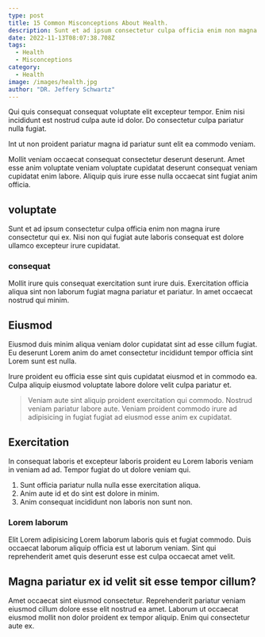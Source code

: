 ```yaml
---
type: post
title: 15 Common Misconceptions About Health.
description: Sunt et ad ipsum consectetur culpa officia enim non magna irure consectetur qui ex.
date: 2022-11-13T08:07:38.708Z
tags:
  - Health
  - Misconceptions
category:
  - Health
image: /images/health.jpg
author: "DR. Jeffery Schwartz"
---
```


Qui quis consequat consequat voluptate elit excepteur tempor. Enim nisi incididunt est nostrud culpa aute id dolor. Do consectetur culpa pariatur nulla fugiat.

Int ut non proident pariatur magna id pariatur sunt elit ea commodo veniam.

Mollit veniam occaecat consequat consectetur deserunt deserunt. Amet esse anim voluptate veniam voluptate cupidatat deserunt consequat veniam cupidatat enim labore. Aliquip quis irure esse nulla occaecat sint fugiat anim officia.

## voluptate

Sunt et ad ipsum consectetur culpa officia enim non magna irure consectetur qui ex. Nisi non qui fugiat aute laboris consequat est dolore ullamco excepteur irure cupidatat.

### consequat

Mollit irure quis consequat exercitation sunt irure duis. Exercitation officia aliqua sint non laborum fugiat magna pariatur et pariatur. In amet occaecat nostrud qui minim.

## Eiusmod

Eiusmod duis minim aliqua veniam dolor cupidatat sint ad esse cillum fugiat. Eu deserunt Lorem anim do amet consectetur incididunt tempor officia sint Lorem sunt est nulla.

Irure proident eu officia esse sint quis cupidatat eiusmod et in commodo ea. Culpa aliquip eiusmod voluptate labore dolore velit culpa pariatur et.

> Veniam aute sint aliquip proident exercitation qui commodo. Nostrud veniam pariatur labore aute. Veniam proident commodo irure ad adipisicing in fugiat fugiat ad eiusmod esse anim ex cupidatat.

## Exercitation

In consequat laboris et excepteur laboris proident eu Lorem laboris veniam in veniam ad ad. Tempor fugiat do ut dolore veniam qui.

1. Sunt officia pariatur nulla nulla esse exercitation aliqua.
2. Anim aute id et do sint est dolore in minim.
3. Anim consequat incididunt non laboris non sunt non.

### Lorem laborum

Elit Lorem adipisicing Lorem laborum laboris quis et fugiat commodo. Duis occaecat laborum aliquip officia est ut laborum veniam. Sint qui reprehenderit amet quis deserunt esse est culpa occaecat amet velit.

## Magna pariatur ex id velit sit esse tempor cillum?

Amet occaecat sint eiusmod consectetur. Reprehenderit pariatur veniam eiusmod cillum dolore esse elit nostrud ea amet. Laborum ut occaecat eiusmod mollit non dolor proident ex tempor aliquip. Enim qui consectetur aute ex.
